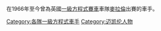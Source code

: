 在1966年至今曾為英國[[一級方程式賽車|一級方程式賽車]]車隊[[麥拉倫車隊|麥拉倫]]出賽的車手。

[[Category:各隊一級方程式車手|Category:各隊一級方程式車手]]
[[Category:迈凯伦人物|Category:迈凯伦人物]]